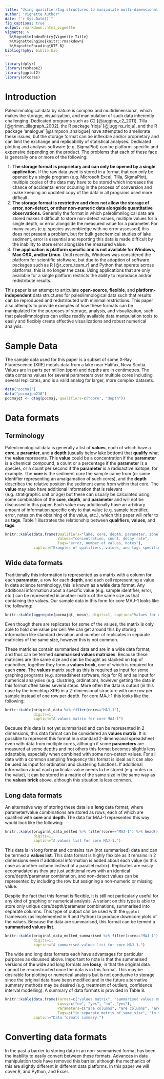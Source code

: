 ```yaml
---
title: "Using qualifier/tag structures to manipulate multi-dimensional data"
author: "Vignette Author"
date: "`r Sys.Date()`"
fig_captions: true
output: rmarkdown::html_vignette
vignette: >
  %\VignetteIndexEntry{Vignette Title}
  %\VignetteEngine{knitr::rmarkdown}
  %\VignetteEncoding{UTF-8}
bibliography: biblio.bib
---
```



```r
library(dplyr)
library(reshape2)
library(ggplot2)
library(ofcores)
```

# Introduction

Paleolimnological data by nature is complex and multidimensional, which makes the storage, visualization, and manipulation of such data inherently challenging. Dedicated programs such as C2 [@juggins_c2_2011], Tilla [@grimm_tillagraph_2002], the R package 'rioja' [@juggins_rioja], and the R package 'analogue' [@simpson_analogue] have attempted to ameliorate these issues, but the storage format can be inflexible and/or proprietary and can limit the exchange and replicability of statistical analyses. Dedicated plotting and analysis software (e.g. SigmaPlot) can be platform-specific and expensive depending on the product. The problems that each of these face is generally one or more of the following:

1. **The storage format is proprietary and can only be opened by a single application.** If the raw data used is stored in a format that can only be opened by a single program (e.g. Microsoft Excel, Tilla, SigmaPlot), multiple copies of the data may have to be stored which increases the chance of accidental error occuring in the process of conversion and make keeping an updated copy of the data in all programs used more difficult.
2. **The storage format is restrictive and does not allow the storage of error, non-detect, or other non-numeric data alongside quantitative observations.** Generally the format in which paleolimnilogical data are stored makes it difficult to store non-detect values, multiple values for a single depth, or error alongside the measured value for a parameter. For many cases (e.g. species assembledge with no error assessed) this does not present a problem, but for bulk geochemical studies of lake sediment, error is essential and reporting this data is made difficult by the inability to store error alongside the measured value.
3. **The application is platform specific and is not available for Windows, Mac OSX, and/or Linux.** Until recently, Windows was considered the platform for scientific stoftware, but due to the adoption of software packages such as R [@r_core_team_r] and Python that operate across platforms, this is no longer the case. Using applications that are only available for a single platform restricts the ability to reproduce and/or redistribute results.

This paper is an attempt to articulate **open-source**, **flexible**, and **platform-independent** data structures for paleolimnological data such that results can be reproduced and redistributed with minimal restrictions. This paper also attempts to provide examples of how these formats can be manipulated for the purposes of storage, analysis, and visualization, such that paleolimnologists can utilize readily available data manipulation tools to easily and flexibly create effective visualizations and robust numerical analysis.

# Sample Data

The sample data used for this paper is a subset of some X-Ray Fluorescence (XRF) metals data from a lake near Halifax, Nova Scotia. Values are in parts per million (ppm) and depths are in centimetres. The data contains values for several parameters over multiple cores including several replicates, and is a valid analog for larger, more complex datasets.

```r
data("pocmaj")
data("pocmajpb210")
pocmajqt <- qtag(pocmaj, qualifiers=c("core", "depth"))
```

# Data formats

## Terminology

Paleolimnological data is generally a list of **values**, each of which have a **core**, a **paramter**, and a **depth** (usually below lake bottom) that **qualify** what the **value** represents. This **value** could be a concentration if the **parameter** is a chemical compound, a count or a percentage if the **parameter** is a species, or a count per second if the **parameter** is a radioactive isotope, for example. The **core** is the sediment core the sample came from (or some identifier representing an amalgamation of such cores), and the **depth** describes the relative position the sediment came from within that core. The **value** may also have additional information that is relevant (e.g. stratigraphic unit or age) but these can usually be calculated using some combination of the **core**, **depth**, and **parameter** and will not be discussed in this paper. Each value may additionally have an arbitrary amount of information specific only to that value (e.g. sample identifier, error, notes on the obtaining of the value, etc.), which this paper will refer to as **tags**. Table 1 illustrates the relationship between **qualifiers**, **values**, and **tags**.

```r
knitr::kable(data.frame(Qualifiers="lake, core, depth, parameter, zone, unit",
                        Values="concentration, count, decay rate",
                        Tags="error, number of values, notes"),
             caption="Examples of qualifiers, values, and tags specific to paleolimnological data.")
```

## Wide data formats

Traditionally this information is represented as a matrix with a column for each **parameter**, a row for each **depth**, and each cell representing a value. In data science terminology, this is known as a **wide** data format. Any additional information about a specific value (e.g. sample identifier, error, etc.) can be represented in another matrix of the same size as that containing the values. Our sample data in this form for core MAJ-1 looks like the following:

```r
knitr::kable(aggregate(pocmajqt, mean), digits=1, caption="Values for core MAJ-1")
```

Even though there are replicates for some of the values, the matrix is only able to hold one value per cell. We can get around this by storing information like standard deviation and number of replicates in separate matricies of the same size, however this is not common.

These matricies contain summarised data and are in a wide data format, and thus can be termed **summarised values matricies**. Because these matricies are the same size and can be thought as stacked on top of eachother, together they form a **values brick**, one of which is required for each **core**. The **values** matrix such as this is required as input for some graphing programs (e.g. spreadsheet software, rioja for R) and as input for numerical analysies (e.g. clustring, ordination), however getting the data in this format often takes several steps. More often the data is output (in this case by the benchtop XRF) in a 2-dimensional structure with one row per sample instead of one row per depth. For core MAJ-1 this looks like the following:

```r
knitr::kable(original_data %>% filter(core=="MAJ-1"), 
             digits=1, 
             caption="A values matrix for core MAJ-1")
```

Because this data is not yet summarised and can be represented in 2 dimensions, this data format can be considered an **values matrix**. It is possible to represent this format in a standard 2-dimensional spreadsheet even with data from multiple cores, although if some **parameters** are measured at some depths and not others this format becomes slightly less adaptable, especially when combined with some non-detect values. For all data with a common sampling frequency this format is ideal as it can also be used as input for ordination and clustering functions. If additional information about each particular value needs to be stored (e.g. notes on the value), it can be stored in a matrix of the same size in the same way as the **values brick** above, although this situation is less common.

## Long data formats

An alternative way of storing these data is a **long** data format, where parameter/value combinations are stored as rows, each of which are qualified with **core** and **depth**. The data for MAJ-1 represented this way would look like the following:

```r
knitr::kable(original_data_melted %>% filter(core=="MAJ-1") %>% head(), 
             digits=1, 
             caption="A values list for core MAJ-1.")
```

This data is in long format and contains raw (not summarised) data and can be termed a **values list**. This data format is highly flexible as it remains in 2 dimensions even if additional information is added about each value (in this case as another column instead of a parallel matrix). Replicates are easily accomadated as they are just additional rows with an identical core/depth/parameter combination, and non-detect values can be represented by including the row but assigning a non-numeric or missing value.

Despite the fact that this format is flexible, it is still not particularly useful for any kind of graphing or numerical analysis. A variant on this type is able to store only unique core/depth/parameter combinations, summarised into separate columns. This type of output can be used with the `ggplot` framework (as implemented in R and Python) to produce downcore plots of the values. Because the data are summarised, this format can be termed a **summarised values list**.

```r
knitr::kable(original_data_melted_summarised %>% filter(core=="MAJ-1") %>% head(), 
             digits=1, 
             caption="A summarised values list for core MAJ-1.")
```

The wide and long data formats each have advantages for particular purposes as dicussed above. Important to note is that the summarised versions of the wide and long formats are **lossy**, in that the original data cannot be reconstructed once the data is in this format. This may be desirable for plotting or numerical analysis but is not conducive to storage since the original data have been modified and in the future alternative summary methods may be desired (e.g. treatment of outliers, confidence interval modelling). A summary of data formats is provided in Table 8.

```r
knitr::kable(data.frame(Format=c("values matrix", "summarised values matrix", "values list", "summarised values list"),
                        Lossy=c("no", "yes", "no", "yes"),
                        Parameters=c("are columns", "are columns", "are rows", "are rows"),
                        Tags=c("in separate matrix of same size", "in separate matrix of same size", "as columns", "as columns")),
             caption="Data formats summary.")
```

# Converting data formats

In the past a barrier to storing data in an non-summarised format has been the inability to easily convert between these formats. Advances in data manipulation tools have removed this barrier, although the mechanics of this are slightly different in different data platforms. In this paper we will cover R, and Python, and Excel.

